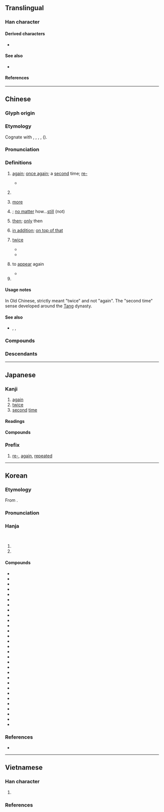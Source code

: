 {{character info}}
{{character info|0x2F815}}
==Translingual==
{{stroke order|strokes=6|type=gbw}}

===Han character===
{{Han char|rn=13|rad=冂|as=04|sn=6|four=10447|canj=MGB|ids=⿱一冉}}

====Derived characters====
* {{l|mul|[[侢]], [[洅]], [[𤞕]], [[𦛍]], [[𧋁]], [[𫇶]], [[冓]], [[𢈖]]}}

====See also====
* {{l|mul|爯}} <!-- graphically similar -->

====References====
{{Han ref|kx=0129.080|dkj=01524|dj=0290.040|hdz=10018.010|uh=518D}}

----

==Chinese==
{{zh-forms}}

===Glyph origin===
{{Han etym}}

===Etymology===
Cognate with {{och-l|載|year|id=1}}, {{och-l|茲|year|id=1}}, {{och-l|薦|repeatedly}}, {{och-l|洊|again; repeatedly}}, {{och-l|荐|repeatedly}} ({{zh-ref|Schuessler, 2007}}).

===Pronunciation===
{{zh-pron
|m=zài,dài,1nb=standard in Mainland and Taiwan,1nc=Beijing dialect,2n=Beijing dialect
|m-s=zai4
|dg=зэ3
|c=zoi3
|c-t=doi1
|g=zai4
|h=pfs=chai;gd=zai4
|j=zai3
|mb=cuo̿i
|md=cái
|mn=chài
|mn-t=zai3
|w=1tse
|x=zai4
|mc=y
|oc=y
|ma=y
|cat=adv,v,pn
}}

===Definitions===
{{zh-hanzi}}

# [[again]]; [[once again]]; a [[second]] time; [[re-]]
#: {{zh-x|再 玩|play '''again'''}}
#: {{zh-x|一 拖 再 拖|to put off again and again}}
#: {{zh-x|我 再 說 一 遍|I will say once again.}}
#: {{zh-x|後來 我 再 也 沒 見 過 他 了。|Afterwards I have never seen him again.}}
#* {{zh-x|燕子 去 了，有 再 來 的 時候；楊柳 枯 了，有 再 青 的 時候；桃花 謝 了，有 再 開 的 時候。||ref='''1922''', {{w|Zhu Ziqing}}, {{lang|zh|[[s:zh:匆匆|匆匆]]}}}}
# {{n-g|Used to indicate a continuing situation in conditional or suppositional clauses}}
#: {{zh-x|再 不 出發，我們 就 會 趕不上 火車 了。|If we don't leave now, we're going to miss the train.}}
# [[more]]
#: {{zh-x|再 快 一點|faster}}
#: {{zh-x|再 大聲{seng1} 啲 得 唔 得 呀？|Louder please.|C}}
#: {{zh-x|小 得{de} 不能 再 小 的 芝麻小事|a trivial matter that cannot be more trivial}}
# {{n-g|Used with {{zh-l|也}} and followed by a negative expression}}; [[no matter]] how...[[still]] (not)
#: {{zh-x|天氣 再 冷 我 也 不 怕。|}}
#: {{zh-x|你 再 努力 也 不會 成功。|No matter how hard you work, you will not succeed.}}
# [[then]]; [[only]] then
#: {{zh-x|我們 吃 過 飯 再 回去 吧。|We shall eat before returning.}}
#: {{zh-x|到時 再 算||C}}
# [[in addition]]; [[on top of that]]
# {{lb|zh|literary}} [[twice]]
#* {{zh-x|^季-文 ^子 三思.而.後行。子 聞 之，曰：「再，斯 可 矣。」|Ji Wen thought thrice, and then acted. When the Master was informed of it, he said, "'''Twice''' may do."|ref=Analects}}
#* {{zh-x|^秦 ^趙 五 戰，^秦 再 勝 而 ^趙 三 勝。|Qin and Zhao fought five battles against each other; Qin won '''twice''' while Zhao won three times.|ref=Shiji}}
# {{lb|zh|literary}} to [[appear]] again
#: {{zh-x|青春 不再|One’s youth never returns.}}
#* {{zh-x|嗚呼！勝地 不常，盛筵 難 再；^蘭亭 已 矣，^梓澤 丘墟。||ref={{w2|zh|王勃}} ({{w|Wang Bo (poet)|Wang Bo}}), {{lang|zh|[[s:zh:滕王閣序|滕王閣序]]}}|CL}}
# {{surname|zh}}

====Usage notes====
In Old Chinese, {{och-l|再}} strictly meant "twice" and not "again". The "second time" sense developed around the [[Tang]] dynasty.

====See also====
* {{sense|again}} {{zh-l|又}}, {{q|Hokkien}} {{zh-l|閣|tr=koh}}, {{q|Yue, Wenzhou}} {{zh-l|添|tr=tim1}}
{{zh-dial}}

===Compounds===
{{zh-der|再版|再不|再不然|再出口|再次|再度|再犯|再會|再婚|再加上|再嫁|再見|再教育|再醮|再接再厲|再進口|再起|再確認|再三|再審|再生|再生產|再生父母|再世|再衰三竭|再說|再現|再也|再造|再則|再者|再刊|閣再|再下一城|一再|一再行|一合再離|一呼再喏|一歲再赦|一誤再誤|不再|停妻再娶|再三再四|再不其然|再不想|再不道|再世交|再二|再作道理|再作馮婦|再來|再來人|再倍|再做道理|再再|再分|再刖|再刺|再吐|再命|再四|再字|再宥|再宿|再實|再就|再康|再從|再從伯|再從兄|再從姪|再從弟|再從父|再思|再拜|再拜稽首|再接再礪|再易|再晝|再期|再熟|再獻|再生丹|再生爺|再生禮|再眠|再稔|再籍|再聘|再興|再舉|再薰|再處|再虞|再行|再衰三涸|再計|再赦|再辱|再適|再酳|再閏|再闡|再顧|再食|再駕|再麾|壹再|復再|恩同再造|時不再來|東山再起|枯木再生|枯枝再春|汔再汔四|盛筵難再|稽首再拜|至再至三|讓三讓再|讓再讓三}}

===Descendants===
{{CJKV||さい|재|tái}}

{{zh-cat|Beginning}}

----

==Japanese==

===Kanji===
{{ja-kanji|grade=5|rs=冂04}}

# [[again]]
# [[twice]]
# [[second]] [[time]]

====Readings====
{{ja-readings
|goon=さい
|kanon=さい
|kanyoon=さ
|kun=ふたた-び
}}

====Compounds====
{{col5|ja|{{ja-l|再演}}
|{{ja-l|再会}}
|{{ja-l|再開}}
|{{ja-l|再帰}}
|{{ja-l|再起}}
|{{ja-l|再建}}
|{{ja-l|再現}}
|{{ja-l|再考}}
|{{ja-l|再婚}}
|{{ja-l|再生}}
|{{ja-l|再選}}
|{{ja-l|再度}}
|{{ja-l|再燃}}
|{{ja-l|再発見}}
|{{ja-l|再犯}}
|{{ja-l|再版}}
|{{ja-l|再編}}
|{{ja-l|再来}}
|{{ja-l|一再}}
|{{ja-l|再々}}, {{ja-l|再再}}
|{{ja-l|再案}}
|{{ja-l|再委託}}
|{{ja-l|再映}}
|{{ja-l|再縁}}
|{{ja-l|再下付}}
|{{ja-l|再加工}}
|{{ja-l|再開発}}
|{{ja-l|再確認}}
|{{ja-l|再議}}
|{{ja-l|再挙}}
|{{ja-l|再協議}}
|{{ja-l|再教育}}
|{{ja-l|再興}}
|{{ja-l|再勤}}
|{{ja-l|再禁止}}
|{{ja-l|再吟味}}
|{{ja-l|再軍備}}
|{{ja-l|再建}}
|{{ja-l|再検査}}
|{{ja-l|再検討}}
|{{ja-l|再交付}}
|{{ja-l|再工事}}
|{{ja-l|再抗弁}}
|{{ja-l|再校}}
|{{ja-l|再構成}}
|{{ja-l|再構築}}
|{{ja-l|再降臨}}
|{{ja-l|再告}}
|{{ja-l|再国営化}}
|{{ja-l|再国有化}}
|{{ja-l|再三}}
|{{ja-l|再思}}
|{{ja-l|再試験}}
|{{ja-l|再試行}}
|{{ja-l|再試合}}
|{{ja-l|再受浸}}
|{{ja-l|再就職支援}}
|{{ja-l|再十両}}
|{{ja-l|再従兄}}
|{{ja-l|再従弟}}
|{{ja-l|再出}}
|{{ja-l|再出場}}
|{{ja-l|再出発}}
|{{ja-l|再循環}}
|{{ja-l|再処理}}
|{{ja-l|再勝}}
|{{ja-l|再上映}}
|{{ja-l|再審}}
|{{ja-l|再浸礼}}
|{{ja-l|再尋問}}
|{{ja-l|再征}}
|{{ja-l|再生産}}
|{{ja-l|再製}}
|{{ja-l|再設}}
|{{ja-l|再説}}
|{{ja-l|再戦}}
|{{ja-l|再洗礼}}
|{{ja-l|再組織}}
|{{ja-l|再創造}}
|{{ja-l|再送}}
|{{ja-l|再注}}
|{{ja-l|再鋳}}
|{{ja-l|再調}}
|{{ja-l|再調整}}
|{{ja-l|再定義}}
|{{ja-l|再提案}}
|{{ja-l|再訂}}
|{{ja-l|再転}}
|{{ja-l|再度}}
|{{ja-l|再投稿}}
|{{ja-l|再投資}}
|{{ja-l|再投票}}
|{{ja-l|再読}}
|{{ja-l|再突入}}
|{{ja-l|再入学}}
|{{ja-l|再入国}}
|{{ja-l|再入幕}}
|{{ja-l|再任}}
|{{ja-l|再認識}}
|{{ja-l|再拝}}
|{{ja-l|再敗}}
|{{ja-l|再配置}}
|{{ja-l|再配布}}
|{{ja-l|再配分}}
|{{ja-l|再発}}
|{{ja-l|再発行}}
|{{ja-l|再発足}}
|{{ja-l|再販}}
|{{ja-l|再評価}}
|{{ja-l|再浮上}}
|{{ja-l|再武装}}
|{{ja-l|再封鎖}}
|{{ja-l|再服役}}
|{{ja-l|再分配}}
|{{ja-l|再変}}
|{{ja-l|再保険}}
|{{ja-l|再放送}}
|{{ja-l|再訪}}
|{{ja-l|再輸出}}
|{{ja-l|再輸入}}
|{{ja-l|再遊}}
|{{ja-l|再来月}}
|{{ja-l|再来週}}
|{{ja-l|再来年}}
|{{ja-l|再利用}}
|{{ja-l|再臨}}
|{{ja-l|再録}}
}}

===Prefix===
{{ja-pos|prefix|さい}}

# [[re-]], [[again]], [[repeated]]
#: {{ja-usex|[[ページ]][[を#Etymology_2|を]]'''再'''[[読み込む|読み込み]]|ページ を '''さい'''よみこみ|'''re'''load the page}}

----

==Korean==

===Etymology===
From {{der|ko|ltc|-}} {{ltc-l|再}}. {{hanja-sinjeung|ᄌᆡ|coy}}

===Pronunciation===
{{ko-hanja-pron|재|l=y}}

===Hanja===
{{ko-hanja-search}}
{{ko-hanja|두|재}}<br>
{{ko-hanja|다시|재}}

# {{hanja form of|재|[[again]]}}
# {{hanja form of|재|[[twice]]}}

====Compounds====
{{der-top3|Compounds}}
* {{ko-l|재개|再開}}
* {{ko-l|재건|再建}}
* {{ko-l|재고|再考}}
* {{ko-l|재연|再演}}
* {{ko-l|재편|再編}}
* {{ko-l|재차|再次}}
* {{ko-l|재발|再發}}
* {{ko-l|재현|再現}}
* {{ko-l|재탕|再湯}}
* {{ko-l|재의|再議}}
* {{ko-l|재심|再審}}
* {{ko-l|재청|再請}}
* {{ko-l|재혼|再婚}}
* {{ko-l|재선|再選}}
* {{ko-l|재활|再活}}
* {{ko-l|재수|再修}}
* {{ko-l|재생|再生}}
* {{ko-l|재판|再版}}
* {{ko-l|재론|再論}}
* {{ko-l|재회|再會}}
* {{ko-l|재림|再臨}}
* {{ko-l|재범|再犯}}
* {{ko-l|재임|再任}}
* {{ko-l|재간|再刊}}
* {{ko-l|재소|再訴}}
* {{ko-l|재귀|再歸}}
* {{ko-l|재래|再來}}
* {{ko-l|재기|再起}}
* {{ko-l|재활용|再活用}}
* {{ko-l|비일비재|非一非再}}
{{der-bottom}}

===References===
* {{R:hanjadoc|672}}

----

==Vietnamese==

===Han character===
{{vi-readings|rs=冂04
|hanviet=tái-tdcndg;tdcntd;gdhn;tvctdhv;hvttd;tchvtd
|nom=tái-tdcndg;tdcntd;gdhn, táy-gdhn;btcn, tải}}

# {{han tu form of|tái|[[re-]], [[again]]}}

===References===
<references/>